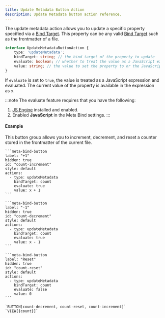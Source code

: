 ```yaml
---
title: Update Metadata Button Action
description: Update Metadata button action reference.
---
```


The update metadata action allows you to update a specific property specified via a [Bind Target](/obsidian-meta-bind-plugin-docs/guides/bindtargets).
This property can be any valid [Bind Target](/obsidian-meta-bind-plugin-docs/guides/bindtargets) such as the frontmatter of a file.

```ts
interface UpdateMetadataButtonAction {
	type: 'updateMetadata';
	bindTarget: string; // the bind target of the property to update
	evaluate: boolean; // whether to treat the value as a JavaScript expression
	value: string; // the value to set the property to or the JavaScript expression to evaluate
}
```

If `evaluate` is set to `true`, the value is treated as a JavaScript expression and evaluated.
The current value of the property is available in the expression as `x`.

:::note
The evaluate feature requires that you have the following:

1. [JS Engine](https://github.com/mProjectsCode/obsidian-js-engine-plugin) installed and enabled.
2. Enabled **JavaScript** in the Meta Bind settings.
:::

#### Example

This button group allows you to increment, decrement, and reset a counter stored in the frontmatter of the current file.

````custom_markdown {7-10,19-22,31-34} "BUTTON[count-decrement, count-reset, count-increment]"
```meta-bind-button
label: "+1"
hidden: true
id: "count-increment"
style: default
actions:
  - type: updateMetadata
    bindTarget: count
    evaluate: true
    value: x + 1
```

```meta-bind-button
label: "-1"
hidden: true
id: "count-decrement"
style: default
actions:
  - type: updateMetadata
    bindTarget: count
    evaluate: true
    value: x - 1
```

```meta-bind-button
label: "Reset"
hidden: true
id: "count-reset"
style: default
actions:
  - type: updateMetadata
    bindTarget: count
    evaluate: false
    value: 0
```

`BUTTON[count-decrement, count-reset, count-increment]` `VIEW[{count}]`
````
